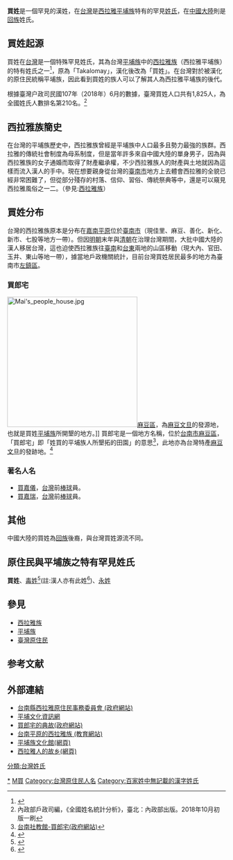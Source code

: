 {{wwv|time=2019-07-06}}
{{姓氏
|姓氏=買
|繁體=買
|簡體=买
|拼音=Mǎi
|注音=ㄇㄞˇ
|中国大陆=
|台湾=
|香港=
|澳门=
|新加坡=
|马来西亚=
|越南=
|日本=
|韩国=
|反切=
|同音字=
|堂号=
|郡望=
}}

'''買姓'''是一個罕見的漢姓，在[[台灣|台灣]]是[[西拉雅|西拉雅]][[平埔族|平埔族]]特有的罕見[[姓氏|姓氏]]，在[[中國大陸|中國大陸]]則是[[回族|回族]]姓氏。

==買姓起源==
買姓在[[台灣|台灣]]是一個特殊罕見姓氏，其為台灣[[平埔族|平埔族]]中的[[西拉雅族|西拉雅族]]（西拉雅平埔族）的特有姓氏之一<ref>{{Cite web |url=http://www1.ns2es.tnc.edu.tw/DOC/F003.htm |title=台南縣灣丘公廨介紹 |access-date=2008-06-13 |archive-date=2008-06-20 |archive-url=https://web.archive.org/web/20080620081925/http://www1.ns2es.tnc.edu.tw/DOC/F003.htm |dead-url=no }}</ref>，原為「Takalomay」，漢化後改為「買姓」。在台灣對於被漢化的原住民統稱平埔族，因此看到買姓的族人可以了解其人為西拉雅平埔族的後代。

根據臺灣户政司民國107年（2018年）6月的數據，臺灣買姓人口共有1,825人，為全國姓氏人數排名第210名。<ref>內政部戶政司編，《全國姓名統計分析》，臺北：內政部出版。2018年10月初版一刷</ref>

== 西拉雅族簡史 ==
在台灣的平埔族歷史中，西拉雅族曾經是平埔族中人口最多且勢力最強的族群。西拉雅的傳統社會制度為母系制度，但是當年許多來自中國大陸的單身男子，因為與西拉雅族的女子通婚而取得了財產繼承權，不少西拉雅族人的財產與土地就因為這樣而流入漢人的手中。現在想要親身從台灣的[[臺南市|臺南市]]地方上去體會西拉雅的全貌已經非常困難了，但從部分殘存的村落、信仰、習俗、傳統祭典等中，還是可以窺見西拉雅風俗之一二。（參見:[[西拉雅族|西拉雅族]]）

== 買姓分布 ==
台灣的西拉雅族原本是分布在[[嘉南平原|嘉南平原]]位於[[臺南市|臺南市]]（現佳里、麻豆、善化、新化、新市、七股等地方一帶）。但因[[明朝|明朝]]末年與[[清朝|清朝]]在治理台灣期間，大批中國大陸的漢人移居台灣，這也迫使西拉雅族往[[臺南市|臺南]]和[[臺東縣|台東]]兩地的山區移動（現大內、官田、玉井、東山等地一帶），據當地戶政機關統計，目前台灣買姓居民最多的地方為臺南市[[左鎮區|左鎮區]]。

=== 買郎宅 ===
[[File:Mai's_people_house.jpg|300px]][[麻豆區|麻豆區]]，為[[麻豆文旦|麻豆文旦]]的發源地，也就是買姓[[平埔族|平埔族]]所開墾的地方。]]
買郎宅是一個地方名稱，位於[[台南市|台南市]][[麻豆區|麻豆區]]，「買郎宅」即「姓買的平埔族人所墾拓的田園」的意思<ref>[http://www.tncsec.gov.tw/tourism/trip_detail.php?tripid=26&areaidx=1 台南社教館-買郎宅(政府網站)]{{dead link|date=2018年4月 |bot=InternetArchiveBot |fix-attempted=yes }}</ref>，此地亦為台灣特產[[麻豆文旦|麻豆文旦]]的發跡地。<ref>{{Cite web |url=http://www.bses.tnc.edu.tw/vernacular/vernacular03.htm |title=買郎宅地名典故(教育網站) |access-date=2008-06-12 |archive-date=2007-07-07 |archive-url=https://web.archive.org/web/20070707091153/http://www.bses.tnc.edu.tw/vernacular/vernacular03.htm |dead-url=no }}</ref>

=== 著名人名 ===
*[[買嘉儀|買嘉儀]]，[[台灣|台灣]]前[[棒球|棒球]]員。
*[[買嘉瑞|買嘉瑞]]，[[台灣|台灣]]前[[棒球|棒球]]員。

== 其他 ==
中國大陸的買姓為[[回族|回族]]後裔，與台灣買姓源流不同。

== 原住民與平埔族之特有罕見姓氏 ==
'''買姓'''、[[毒姓|毒姓]]<ref>{{Cite web |url=http://blog.yam.com/tel2366/article/7429290 |title=平埔族姓「毒」？全台僅有這三戶 ，他們都姓「毒」，中時電子報 吳志明／嘉義報導  |access-date=2008-06-13 |archive-date=2014-03-03 |archive-url=https://web.archive.org/web/20140303235159/http://blog.yam.com/tel2366/article/7429290 |dead-url=no }}</ref>(註:漢人亦有此姓<ref>{{cite news |language = zh-tw|url = http://udn.com/NEWS/SOCIETY/SOC7/8502584.shtml | title = 全台只有百餘人 沒錯，我姓毒|author= 簡慧珍|publisher = 聯合報| date =2014-02-22 }}</ref>)、[[永姓|永姓]]

== 參見 ==
*[[西拉雅族|西拉雅族]]
*[[平埔族|平埔族]]
*[[臺灣原住民|臺灣原住民]]

==参考文献==
<div class="references-small">
<references />
</div>

==外部連結==
{{Wikisource further reading}}
*[http://siraya.tnc.gov.tw/modules/tinyd0/index.php?id=3 台南縣西拉雅原住民事務委員會 (政府網站)] {{Wayback|url=http://siraya.tnc.gov.tw/modules/tinyd0/index.php?id=3 |date=20090415202334 }}
*[http://www.sinica.edu.tw/~pingpu/ 平埔文化資訊網] {{Wayback|url=http://www.sinica.edu.tw/~pingpu/ |date=20041104040816 }}
*[http://tour2.tainan.gov.tw/janpan/tour05-1.php?nan_num=126 買郎宅的典故(政府網站)]{{dead link|date=2018年4月 |bot=InternetArchiveBot |fix-attempted=yes }}
*[http://www.pmsh.tnc.edu.tw/~youngers/lin/%A5x%ABn%A5%AD%AD%EC.htm 台南平原的西拉雅族 (教育網站)]
*[https://web.archive.org/web/20111220013329/http://www.trongman.com.tw/abook/a074.php 平埔族文化館(網頁)]
*[http://www.huaxia.com/tw/zbtw/TaiWanShiChuang/ShiXian/TaiNanXian/YuanZhuMinWenHuaXunLi/GBK/54172.html 西拉雅人的故乡(網頁)] {{Wayback|url=http://www.huaxia.com/tw/zbtw/TaiWanShiChuang/ShiXian/TaiNanXian/YuanZhuMinWenHuaXunLi/GBK/54172.html |date=20101023163932 }}

[[Category:買姓|*]]
[[Category:罕見或停用漢姓|M買]]
[[Category:台灣原住民人名|Category:台灣原住民人名]]
[[分類:台灣姓氏|分類:台灣姓氏]]
[[Category:百家姓中無記載的漢字姓氏|Category:百家姓中無記載的漢字姓氏]]